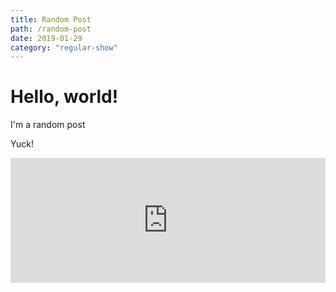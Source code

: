 ```yaml
---
title: Random Post
path: /random-post
date: 2019-01-29
category: "regular-show"
---
```


# Hello, world!

I'm a random post

<p>Yuck!</p>

<iframe
  id="audio_66351523"
  frameborder="0"
  allowfullscreen=""
  scrolling="no"
  height="200"
  style="width:100%;"
  src="https://www.ivoox.com/player_ej_66351523_6_1.html"
></iframe>

